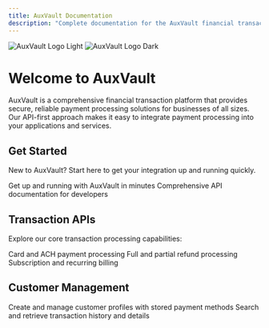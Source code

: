 ```yaml
---
title: AuxVault Documentation
description: "Complete documentation for the AuxVault financial transaction platform"
---
```


<img
  className="block dark:hidden"
  src="/images/auxvault-logo-light.png"
  alt="AuxVault Logo Light"
/>
<img
  className="hidden dark:block"
  src="/images/auxvault-logo-dark.png"
  alt="AuxVault Logo Dark"
/>

# Welcome to AuxVault

AuxVault is a comprehensive financial transaction platform that provides secure, reliable payment processing solutions for businesses of all sizes. Our API-first approach makes it easy to integrate payment processing into your applications and services.

## Get Started

New to AuxVault? Start here to get your integration up and running quickly.

<CardGroup cols={2}>
  <Card
    title="Quick Start Guide"
    icon="rocket"
    href="/essentials/quickstart"
  >
    Get up and running with AuxVault in minutes
  </Card>
  <Card
    title="API Reference"
    icon="code"
    href="/api-reference/introduction"
  >
    Comprehensive API documentation for developers
  </Card>
</CardGroup>

## Transaction APIs

Explore our core transaction processing capabilities:

<CardGroup cols={3}>
  <Card
    title="Process Transactions"
    icon="credit-card"
    href="/api-reference/endpoints/transaction"
  >
    Card and ACH payment processing
  </Card>
  <Card
    title="Manage Refunds"
    icon="rotate-left"
    href="/api-reference/endpoints/refund"
  >
    Full and partial refund processing
  </Card>
  <Card
    title="Recurring Payments"
    icon="calendar-check"
    href="/api-reference/endpoints/recurring"
  >
    Subscription and recurring billing
  </Card>
</CardGroup>

## Customer Management

<CardGroup cols={2}>
  <Card
    title="Customer API"
    icon="users"
    href="/api-reference/endpoints/customer"
  >
    Create and manage customer profiles with stored payment methods
  </Card>
  <Card
    title="Transaction Retrieval"
    icon="magnifying-glass"
    href="/api-reference/endpoints/transaction-retrieval"
  >
    Search and retrieve transaction history and details
  </Card>
</CardGroup>

